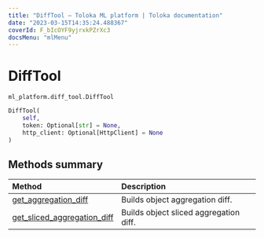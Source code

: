 ```yaml
---
title: "DiffTool — Toloka ML platform | Toloka documentation"
date: "2023-03-15T14:35:24.488367"
coverId: F_bIcOYF9yjrxkPZrXc3
docsMenu: "mlMenu"
---
```


# DiffTool

`ml_platform.diff_tool.DiffTool`

```python
DiffTool(
    self,
    token: Optional[str] = None,
    http_client: Optional[HttpClient] = None
)
```

## Methods summary

| Method | Description |
| :------| :-----------|
[get_aggregation_diff](/docs/toloka-ml/reference/ml_platform.diff_tool.DiffTool.get_aggregation_diff)| Builds object aggregation diff.
[get_sliced_aggregation_diff](/docs/toloka-ml/reference/ml_platform.diff_tool.DiffTool.get_sliced_aggregation_diff)| Builds object sliced aggregation diff.